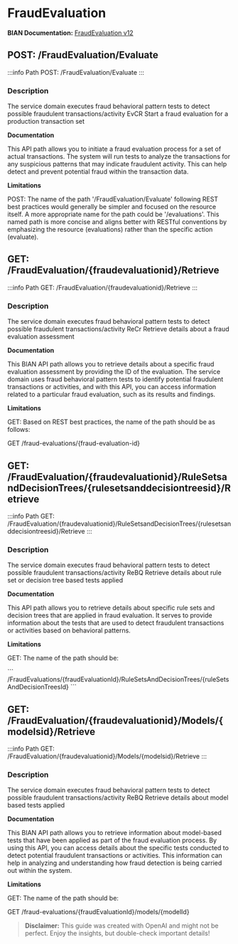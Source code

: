 # FraudEvaluation

**BIAN Documentation:** [FraudEvaluation v12](https://app.swaggerhub.com/apis/BIAN-3/FraudEvaluation/12.0.0)

## POST: /FraudEvaluation/Evaluate

:::info Path
POST: /FraudEvaluation/Evaluate
:::

### Description

The service domain executes fraud behavioral pattern tests to detect possible fraudulent transactions/activity EvCR Start a fraud evaluation for a production transaction set

**Documentation**

This API path allows you to initiate a fraud evaluation process for a set of actual transactions\. The system will run tests to analyze the transactions for any suspicious patterns that may indicate fraudulent activity\. This can help detect and prevent potential fraud within the transaction data\.

**Limitations**

POST: The name of the path '/FraudEvaluation/Evaluate' following REST best practices would generally be simpler and focused on the resource itself\. A more appropriate name for the path could be '/evaluations'\. This named path is more concise and aligns better with RESTful conventions by emphasizing the resource \(evaluations\) rather than the specific action \(evaluate\)\.

## GET: /FraudEvaluation/\{fraudevaluationid\}/Retrieve

:::info Path
GET: /FraudEvaluation/\{fraudevaluationid\}/Retrieve
:::

### Description

The service domain executes fraud behavioral pattern tests to detect possible fraudulent transactions/activity ReCr Retrieve details about a fraud evaluation assessment

**Documentation**

This BIAN API path allows you to retrieve details about a specific fraud evaluation assessment by providing the ID of the evaluation\. The service domain uses fraud behavioral pattern tests to identify potential fraudulent transactions or activities\, and with this API\, you can access information related to a particular fraud evaluation\, such as its results and findings\.

**Limitations**

GET: Based on REST best practices\, the name of the path should be as follows:

GET /fraud\-evaluations/\{fraud\-evaluation\-id\}

## GET: /FraudEvaluation/\{fraudevaluationid\}/RuleSetsandDecisionTrees/\{rulesetsanddecisiontreesid\}/Retrieve

:::info Path
GET: /FraudEvaluation/\{fraudevaluationid\}/RuleSetsandDecisionTrees/\{rulesetsanddecisiontreesid\}/Retrieve
:::

### Description

The service domain executes fraud behavioral pattern tests to detect possible fraudulent transactions/activity ReBQ Retrieve details about rule set or decision tree based tests applied

**Documentation**

This API path allows you to retrieve details about specific rule sets and decision trees that are applied in fraud evaluation\. It serves to provide information about the tests that are used to detect fraudulent transactions or activities based on behavioral patterns\.

**Limitations**

GET: The name of the path should be:

\`\`\`
/FraudEvaluations/\{fraudEvaluationId\}/RuleSetsAndDecisionTrees/\{ruleSetsAndDecisionTreesId\}
\`\`\`

## GET: /FraudEvaluation/\{fraudevaluationid\}/Models/\{modelsid\}/Retrieve

:::info Path
GET: /FraudEvaluation/\{fraudevaluationid\}/Models/\{modelsid\}/Retrieve
:::

### Description

The service domain executes fraud behavioral pattern tests to detect possible fraudulent transactions/activity ReBQ Retrieve details about model based tests applied

**Documentation**

This BIAN API path allows you to retrieve information about model\-based tests that have been applied as part of the fraud evaluation process\. By using this API\, you can access details about the specific tests conducted to detect potential fraudulent transactions or activities\. This information can help in analyzing and understanding how fraud detection is being carried out within the system\.

**Limitations**

GET: The name of the path should be:

GET /fraud\-evaluations/\{fraudEvaluationId\}/models/\{modelId\}

> **Disclaimer:** This guide was created with OpenAI and might not be perfect. Enjoy the insights, but double-check important details!
